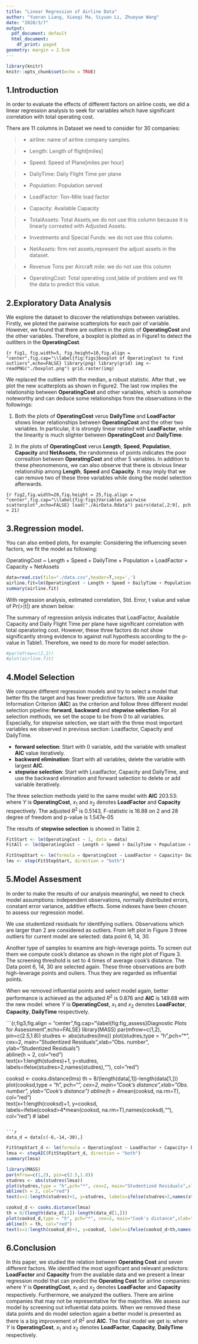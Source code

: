 ```yaml
---
title: "Linear Regression of Airline Data"
author: "Yueran Liang, Xiaoqi Ma, Siyuan Li, Zhuoyue Wang"
date: "2020/3/7"
output:
  pdf_document: default
  html_document:
    df_print: paged
geometry: margin = 2.5cm
---
```


```r
library(knitr)
knitr::opts_chunk$set(echo = TRUE)
```

## 1.Introduction
In order to evaluate the effects of different factors on airline costs, we did a linear regression analysis to seek for variables which have significant correlation with total operating cost.


There are 11 columns in Dataset we need to consider for 30 companies:

>* airline: name of airline company samples.

>* Length: Length of flight[miles]

>* Speed: Speed of Plane[miles per hour]

>* DailyTime: Daily Flight Time per plane

>* Population: Population served

>* LoadFactor: Ton-Mile load factor

>* Capacity: Available Capacity

>* TotalAssets: Total Assets,we do not use this column because it is linearly correated with Adjusted Assets.

>* Investments and Special Funds: we do not use this column.

>* NetAssets: firm net assets,represent the adjust assets in the dataset. 

>* Revenue Tons per Aircraft mile: we do not use this column

>* OperatingCost: Total operating cost,lable of problem and we fit the data to predict this value.

## 2.Exploratory Data Analysis
We explore the dataset to discover the relationships between variables. Firstly, we ploted the pairwise scatterplots for each pair of variable. However, we found that there are outliers in the plots of **OperatingCost** and the other variables. Therefore, a boxplot is plotted as in Figure1 to detect the outliters in the **OperatingCost**.

```{r fig1, fig.width=5, fig.height=10,fig.align = "center",fig.cap="\\label{fig:figs}boxplot of OperatingCost to find outliers",echo=FALSE}
library(png)
library(grid)
img <- readPNG("./boxplot.png")
grid.raster(img)
```

We replaced the outliers with the median, a robust statistic. After that , we plot the new scatterplots as shown in Figure2. The last row implies the relationship between **OperatingCost** and other variables, which is somehow noteworthy and can deduce some relationships from the observations in the followings:

1. Both the plots of **OperatingCost** verus **DailyTime** and **LoadFactor** shows linear relationships between **OperatingCost** and the other two variables. In particular, it is strongly linear related with **LoadFactor**, while the linearity is much slighter between **OperatingCost** and **DailyTime**.

2. In the plots of **OperatingCost** verus **Length**, **Speed**, **Population**, **Capacity** and **NetAssets**, the randomness of points indicates the poor correaltion between **OperatingCost** and other 5 variables.
In addition to these pheonomenons, we can also observe that there is obvious linear relationship among **Length**, **Speed** and **Capacity**. It may imply that we can remove two of these three variables while doing the model selection afterwards.



```{r fig2,fig.width=20,fig.height = 25,fig.align = "center",fig.cap="\\label{fig:figs}Variables pairwise scatterplot",echo=FALSE}
load("./AirData.Rdata")
pairs(data[,2:9], pch = 21)
```

## 3.Regression model.
You can also embed plots, for example:
Considering the influencing seven factors, we fit the model as following:

OperatingCost ~ Length + Speed + DailyTime + Population + LoadFactor + Capacity + NetAssets

```r
data=read.csv(file="./data.csv",header=T,sep=',')
airline.fit=lm(OperatingCost ~ Length + Speed + DailyTime + Population + LoadFactor + Capacity + NetAssets,data)
summary(airline.fit)
```

With regression analysis, estimated correlation, Std. Error, t value and value of Pr(>|t|) are shown below:

\begin{table}[h]
\centering
\caption{Regression Results}
\label{tab:table1}
\begin{tabular}{ccccccc}
& Estimate& Std. Error&t value&  Pr(>|t|)& \\ \hline
 (Intercept)& 1.689e+02 & 7.034e+01 &2.401 & 0.0249 &\\ 
Length & -5.449e-02 & 2.929e-01 & -0.186&   0.8540   &     \\
Speed  & -6.127e-02 & 6.563e-01 & -0.093 & 0.9264 &   \\
DailyTime& -1.043e+00 & 4.896e+00 & -0.213 & 0.8332 & \\
Population& -7.668e-05  & 9.132e-04 & -0.084 & 0.9338  & \\
LoadFactor&-9.208e+01 & 7.261e+01 & -1.268 &  0.2175 &\\
Capacity &-6.016e+00 & 9.775e+00 & -0.615 & 0.5443 &\\
NetAssets& 5.181e-03 & 4.460e-02 & 0.116 &  0.9085  \\
\end{tabular}
\end{table}

The summary of regression anlysis indicates that LoadFactor, Available Capacity and Daily Flight Time per plane have significant correlation with total operatoring cost. However, these three factors do not show significantly strong evidence to against null hypothesis according to the p-value in Table1. Therefore, we need to do more for model selection.

```r
#par(mfrow=c(2,2))
#plot(airline.fit)
```

## 4.Model Selection
We compare different regression models and try to select a  model that better fits the target and has fewer predictive factors. We use Akaike Information Criterion (**AIC**) as the criterion and follow three different model selection pipeline: **forward**, **backward** and **stepwise selection**. For all selection methods, we set the scope to be from 0 to all variables. Especially, for stepwise selection, we start with the three most important variables we observed in previous section: 
Loadfactor, Capacity and DailyTime.

* **forward selection**: Start with 0 variable, add the variable with smallest **AIC** value iteratively.
* **backward elimination**: Start with all variables, delete the variable with largest **AIC**.
* **stepwise selection**: Start with Loadfactor, Capacity and DailyTime, and use the backward elimination and forward selection to delete or add variable iteratively.


The three selection methods yield to the same model with **AIC** 203.53:
\begin{equation*}
Y = 161.178 - 109.575x_1 - 8.358x_2
\end{equation*}
where $Y$ is **OperatingCost**, $x_1$ and $x_2$ denotes **LoadFactor** and **Capacity** respectively.
The adjusted $R^2$ is 0.5143, F-statistic is 16.88 on 2 and 28 degree of freedom and p-value is 1.547e-05

The results of **stepwise selection** is showed in Table 2.

\begin{table}[h]
\caption{Stepwise Selection Results}
\label{tab:table2}
\centering
\begin{tabular}{ccccccc}
& Estimate& Std. Error&t value&  Pr(>|t|)& \\ \hline
 (Intercept)& 161.178  & 16.753 & 9.621 & 2.24e-10 &\\ 
LoadFactor&-109.575  & 46.177& -2.373 &  0.0248 &\\
Capacity &-8.358 & 3.804 & -2.197  & 0.0365 &\\

\end{tabular}
\end{table}


```r
FitStart <- lm(OperatingCost ~ 1, data = data)
FitAll <- lm(OperatingCost ~ Length + Speed + DailyTime + Population + LoadFactor + Capacity + NetAssets, data = data)

FitStepStart <- lm(formula = OperatingCost ~ LoadFactor + Capacity+ DailyTime, data = data)
lms <- step(FitStepStart, direction = "both")
```

## 5.Model Assesment
In order to make the results of our analysis meaningful, we need to check model assumptions: independent observations, normally distributed errors, constant error variance, additive effects. Some indexes have been chosen to assess our regression model.

We use studentized residuals for identifying outliers. Observations which are larger than 2 are considered as outliers. From left plot in Figure 3 three outliers for current model are selected: data point 6, 14, 30.

Another type of samples to examine are high-leverage points. To screen out them we compute cook's distance as shown in the right plot of Figure 3. The screening threshold is set to 4 times of average cook's distance. The Data point 6, 14, 30 are selected again. These three observations are both high-leverage points and ouliers. Thus they are regarded as influential points. 

When we removed influential points and select model again, better performance is achieved as the adjusted $R^2$ is 0.876 and **AIC** is 149.68 with the new model:
\begin{equation*}
Y = 236.272 -202.268x_1 - 5.825x_2 -5.067x_3
\end{equation*}
where $Y$ is **OperatingCost**, $x_1$ and $x_2$ denotes **LoadFactor**, **Capacity**, **DailyTime** respectively.




```{r,fig3,fig.align = "center",fig.cap="\\label{fig:fig_assess}Diagnostic Plots for Assessment",echo=FALSE}
library(MASS)
par(mfrow=c(1,2), pin=c(2.5,1.8))
studres <- abs(studres(lms))
plot(studres,type = "h",pch="*", cex=2, main="Studentized Residuals",xlab="Obs. number", ylab="Studentized Residuals")  
abline(h = 2, col="red")  
text(x=1:length(studres)+1, y=studres, labels=ifelse(studres>2,names(studres),""), col="red")

cooksd <- cooks.distance(lms)
th = 8/(length(data[,1])-length(data[1,]))
plot(cooksd,type = "h", pch="*", cex=2, main="Cook's distance",xlab="Obs. number", ylab="Cook's distance") 
abline(h = 4*mean(cooksd, na.rm=T), col="red")  
text(x=1:length(cooksd)+1, y=cooksd, labels=ifelse(cooksd>4*mean(cooksd, na.rm=T),names(cooksd),""), col="red")  # label
```

```r
data_d = data[c(-6,-14,-30),]
```

```r
FitStepStart_d <- lm(formula = OperatingCost ~ LoadFactor + Capacity+ DailyTime, data = data_d)
lmsa <- stepAIC(FitStepStart_d, direction = "both")
summary(lmsa)
```

```r
library(MASS)
par(mfrow=c(1,2), pin=c(2.5,1.8))
studres <- abs(studres(lmsa))
plot(studres,type = "h",pch="*", cex=2, main="Studentized Residuals",xlab="Obs. number", ylab="Studentized Residuals")  
abline(h = 2, col="red")  
text(x=1:length(studres)+1, y=studres, labels=ifelse(studres>2,names(studres),""), col="red")

cooksd_d <- cooks.distance(lmsa)
th = 8/(length(data_d[,1])-length(data_d[1,]))
plot(cooksd_d,type = "h", pch="*", cex=2, main="Cook's distance",xlab="Obs. number", ylab="Cook's distance") 
abline(h = th, col="red")  
text(x=1:length(cooksd_d)+1, y=cooksd, labels=ifelse(cooksd_d>th,names(cooksd_d),""), col="red")  # label
```


## 6.Conclusion

In this paper, we studied the relation between **Operating Cost** and seven different factors. We identified the most significant and relevant predictors: **LoadFactor**  and **Capacity** from the available data and we present a linear regression model that can predict the **Operating Cost** for airline companies:
\begin{equation*}
Y = 161.178 - 109.575x_1 - 8.358x_2
\end{equation*}
where $Y$ is **OperatingCost**, $x_1$ and $x_2$ denotes **LoadFactor** and **Capacity** respectively. Furthermore, we analyzed the outliers. There are airline companies that may not be representative for the majorities. We assess our model by screening out influential data points. When we removed these data points and do model selection again a better model is presented as there is a big improvement of $R^2$ and **AIC**. The final model we get is:
\begin{equation*}
Y = 236.272 -202.268x_1 - 5.825x_2 -5.067x_3
\end{equation*}
where $Y$ is **OperatingCost**, $x_1$ and $x_2$ denotes **LoadFactor**, **Capacity**, **DailyTime** respectively.




